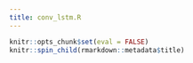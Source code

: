 ```yaml
---
title: conv_lstm.R
---
```


```r
knitr::opts_chunk$set(eval = FALSE)
knitr::spin_child(rmarkdown::metadata$title)
```

